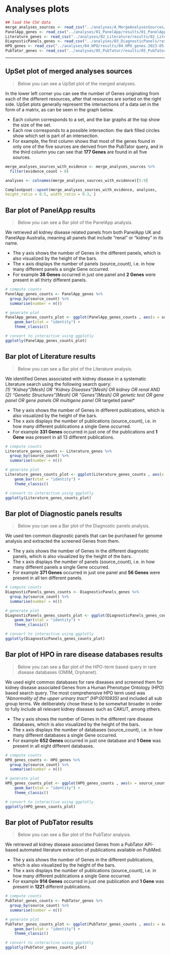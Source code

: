 # Analyses plots {#analyses-plots}

<!-- TODO: replace hardcoded, magic numbers in text with actual computed numbers from the data -->
<!-- TODO: make UpSet Plot interactive -->
<!-- TODO: load and filter (newest) the files automatically -->
<!-- TODO: move file loading to first RmD file (Index.Rmd) -->

```r
## load the CSV data
merge_analyses_sources <- read_csv("../analyses/A_MergeAnalysesSources/results/A_MergeAnalysesSources.2023-05-18.csv.gz")
PanelApp_genes <- read_csv("../analyses/01_PanelApp/results/01_PanelApp_genes.2023-05-18.csv.gz")
Literature_genes <- read_csv("../analyses/02_Literature/results/02_Literature_genes.2023-05-18.csv.gz")
DiagnosticPanels_genes <- read_csv("../analyses/03_DiagnosticPanels/results/03_DiagnosticPanels_genes.2023-05-18.csv.gz")
HPO_genes <- read_csv("../analyses/04_HPO/results/04_HPO_genes.2023-05-18.csv.gz")
PubTator_genes <- read_csv("../analyses/05_PubTator/results/05_PubTator_genes.2023-05-18.csv.gz")
```
---


## UpSet plot of merged analyses sources

> Below you can see a UpSet plot of the merged analyses.  

In the lower left corner you can see the number of Genes originating from each of the different resources, after that resources are sorted on the right side.
UpSet plots generally represent the intersections of a data set in the form of a matrix, as can be seen in the graph below.  

- Each column corresponds to a set, and the bar graphs at the top show the size of the set.  
- Each row corresponds to a possible intersection: the dark filled circles show which set is part of an intersection.  
- For example, the first column shows that most of the genes found in only one of the five sources are derived from the PubTator query, and in the third column you can see that **177 Genes** are found in all five sources.  

```r
merge_analyses_sources_with_evidence <- merge_analyses_sources %>%
  filter(evidence_count > 0)

analyses <- colnames(merge_analyses_sources_with_evidence)[5:9]

ComplexUpset::upset(merge_analyses_sources_with_evidence, analyses,
height_ratio = 0.5, width_ratio = 0.3, )
```


## Bar plot of PanelApp results

> Below you can see a Bar plot of the PanelApp analysis.  

We retrieved all kidney disease related panels from both PanelApp UK and PanelApp Australia, meaning all panels that include "renal" or "kidney" in its name.  

- The y axis shows the number of Genes in the different panels, which is also visualized by the height of the bars.  
- The x axis displays the number of panels (source_count), i.e. in how many different panels a single Gene occurred.  
- For example **38 Genes** occurred in just one panel and **2 Genes** were present in all thirty different panels.  

```r
# compute counts
PanelApp_genes_counts <- PanelApp_genes %>%
  group_by(source_count) %>%
  summarise(number = n())

# generate plot
PanelApp_genes_counts_plot <- ggplot(PanelApp_genes_counts , aes(x = source_count, y = number)) + 
    geom_bar(stat = "identity") +
    theme_classic()

# convert to interactive using ggplotly
ggplotly(PanelApp_genes_counts_plot)
```


## Bar plot of Literature results

> Below you can see a Bar plot of the Literature analysis.  

We identified Genes associated with kidney disease in a systematic Literature search using the following search query:  
      *(1)	"Kidney"[Mesh] OR "Kidney Diseases"[Mesh] OR kidney OR renal* AND  
      *(2)	"Genetic Structures"[Mesh] OR "Genes"[Mesh] OR genetic test OR gene panel OR gene panels OR multigene panel* OR targeted panel*  

- The y axis shows the number of Genes in different publications, which is also visualized by the height of the bars.  
- The x axis displays the number of publications (source_count), i.e. in how many different publications a single Gene occurred.  
- For example **331 Genes** occurred in just one of the publications and **1 Gene** was present in all 13 different publications.  

```r
# compute counts
Literature_genes_counts <- Literature_genes %>%
  group_by(source_count) %>%
  summarise(number = n())

# generate plot
Literature_genes_counts_plot <- ggplot(Literature_genes_counts , aes(x = source_count, y = number)) + 
    geom_bar(stat = "identity") +
    theme_classic()

# convert to interactive using ggplotly
ggplotly(Literature_genes_counts_plot)
```


## Bar plot of Diagnostic panels results

> Below you can see a Bar plot of the Diagnostic panels analysis.  

We used ten common diagnostic panels that can be purchased for genome analysis and extracted the screened Genes from them.  

- The y axis shows the number of Genes in the different diagnostic panels, which is also visualized by the height of the bars.  
- The x axis displays the number of panels (source_count), i.e. in how many different panels a single Gene occurred.  
- For example **371 Genes** occurred in just one panel and **56 Genes** were present in all ten different panels.  

```r
# compute counts
DiagnosticPanels_genes_counts <- DiagnosticPanels_genes %>%
  group_by(source_count) %>%
  summarise(number = n())

# generate plot
DiagnosticPanels_genes_counts_plot <- ggplot(DiagnosticPanels_genes_counts , aes(x = source_count, y = number)) + 
    geom_bar(stat = "identity") +
    theme_classic()

# convert to interactive using ggplotly
ggplotly(DiagnosticPanels_genes_counts_plot)
```


## Bar plot of HPO in rare disease databases results

> Below you can see a Bar plot of the HPO-term based query in rare disease databases (OMIM, Orphanet).  

We used eight common databases for rare diseases and screened them for kidney disease associated Genes from a Human Phenotype Ontology (HPO) based search query.
The most comprehensive HPO term used was *"Abnormality of the upper urinary tract" (HP:0010935)* and included all sub group terms.
We deliberately chose these to be somewhat broader in order to fully include all relevant kidney diseases such as CAKUT, among others.  

- The y axis shows the number of Genes in the different rare disease databases, which is also visualized by the height of the bars.  
- The x axis displays the number of databases (source_count), i.e. in how many different databases a single Gene occurred.  
- For example **652 Genes** occurred in just one database and **1 Gene** was present in all eight different databases.  

```r
# compute counts
HPO_genes_counts <- HPO_genes %>%
  group_by(source_count) %>%
  summarise(number = n())

# generate plot
HPO_genes_counts_plot <- ggplot(HPO_genes_counts , aes(x = source_count, y = number)) + 
    geom_bar(stat = "identity") +
    theme_classic()

# convert to interactive using ggplotly
ggplotly(HPO_genes_counts_plot)
```


## Bar plot of PubTator results

> Below you can see a Bar plot of the PubTator analysis.  

We retrieved all kidney disease associated Genes from a PubTator API-based automated literature extraction of publications available on PubMed.  

- The y axis shows the number of Genes in the different publications, which is also visualized by the height of the bars.  
- The x axis displays the number of publications (source_count), i.e. in how many different publications a single Gene occurred.  
- For example **914 Genes** occurred in just one publication and **1 Gene** was present in **1221** different publications.  

```r
# compute counts
PubTator_genes_counts <- PubTator_genes %>%
  group_by(source_count) %>%
  summarise(number = n())

# generate plot
PubTator_genes_counts_plot <- ggplot(PubTator_genes_counts , aes(x = source_count, y = number)) + 
    geom_bar(stat = "identity") +
    theme_classic()

# convert to interactive using ggplotly
ggplotly(PubTator_genes_counts_plot)
```